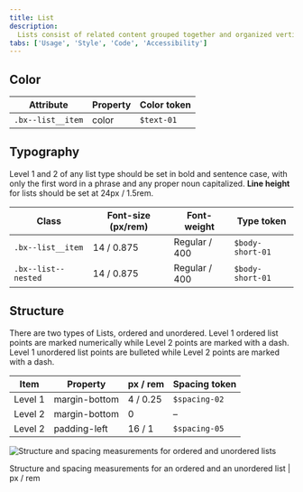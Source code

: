 ```yaml
---
title: List
description:
  Lists consist of related content grouped together and organized vertically.
tabs: ['Usage', 'Style', 'Code', 'Accessibility']
---
```


## Color

| Attribute         | Property | Color token |
| ----------------- | -------- | ----------- |
| `.bx--list__item` | color    | `$text-01`  |

## Typography

Level 1 and 2 of any list type should be set in bold and sentence case, with
only the first word in a phrase and any proper noun capitalized. **Line height**
for lists should be set at 24px / 1.5rem.

| Class               | Font-size (px/rem) | Font-weight   | Type token       |
| ------------------- | ------------------ | ------------- | ---------------- |
| `.bx--list__item`   | 14 / 0.875         | Regular / 400 | `$body-short-01` |
| `.bx--list--nested` | 14 / 0.875         | Regular / 400 | `$body-short-01` |

## Structure

There are two types of Lists, ordered and unordered. Level 1 ordered list points
are marked numerically while Level 2 points are marked with a dash. Level 1
unordered list points are bulleted while Level 2 points are marked with a dash.

| Item    | Property      | px / rem | Spacing token |
| ------- | ------------- | -------- | ------------- |
| Level 1 | margin-bottom | 4 / 0.25 | `$spacing-02` |
| Level 2 | margin-bottom | 0        | –             |
| Level 2 | padding-left  | 16 / 1   | `$spacing-05` |

<div className="image--fixed">

![Structure and spacing measurements for ordered and unordered lists](images/list-style-1.png)

</div>

<Caption>
  Structure and spacing measurements for an ordered and an unordered list | px /
  rem
</Caption>
